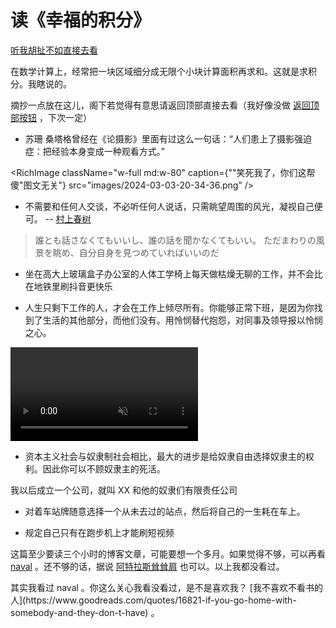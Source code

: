 # 读《幸福的积分》

[听我胡扯不如直接去看](https://1q43.blog/post/5322)

在数学计算上，经常把一块区域细分成无限个小块计算面积再求和。这就是求积分。我瞎说的。


摘抄一点放在这儿，阁下若觉得有意思请返回顶部直接去看（我好像没做 [返回顶部按钮](./how-i-build-this-blog.mdx#back-to-top) ，下次一定）

- 苏珊 桑塔格曾经在《论摄影》里面有过这么一句话：“人们患上了摄影强迫症：把经验本身变成一种观看方式。”

<RichImage className="w-full md:w-80" caption={"\"笑死我了，你们这帮傻\"图文无关"} src="images/2024-03-03-20-34-36.png" />

- 不需要和任何人交谈，不必听任何人说话，只需眺望周围的风光，凝视自己便可。 -- [村上春树](https://www.jstage.jst.go.jp/article/islcj/5/0/5_193/_pdf)

> 誰とも話さなくてもいいし、誰の話を聞かなくてもいい。
ただまわりの風景を眺め、自分自身を見つめていればいいのだ

- 坐在高大上玻璃盒子办公室的人体工学椅上每天做枯燥无聊的工作，并不会比在地铁里刷抖音更快乐

- 人生只剩下工作的人，才会在工作上倾尽所有。你能够正常下班，是因为你找到了生活的其他部分，而他们没有。用怜悯替代抱怨，对同事及领导报以怜悯之心。

<div className='flex flex-col items-center justify-center'>
<video className='w-full h-auto md:w-80' loop muted playsinline webkit-playsinline autoplay src="videos/ezgif-7-53636bcd6f.webm" ></video>
       <Caption children={"《天下无贼》中找到了生活的其他部分的劫匪"} />
</div>

- 资本主义社会与奴隶制社会相比，最大的进步是给奴隶自由选择奴隶主的权利。因此你可以不顾奴隶主的死活。

<CSSEffect effect="hoverClear" > 
我以后成立一个公司，就叫 XX 和他的奴隶们有限责任公司
</CSSEffect>

- 对着车站牌随意选择一个从未去过的站点，然后将自己的一生耗在车上。

- 规定自己只有在跑步机上才能刷短视频

这篇至少要读三个小时的博客文章，可能要想一个多月。如果觉得不够，可以再看 [naval](https://www.navalmanack.com/almanack-of-naval-ravikant/table-of-contents) 。还不够的话，据说 [阿特拉斯耸耸肩](https://www.wikiwand.com/zh-cn/%E9%98%BF%E7%89%B9%E6%8B%89%E6%96%AF%E8%81%B3%E8%81%B3%E8%82%A9) 也可以。以上我都没看过。

<CSSEffect effect="hoverClear"  > 
其实我看过 naval 。你这么关心我看没看过，是不是喜欢我？ [我不喜欢不看书的人](https://www.goodreads.com/quotes/16821-if-you-go-home-with-somebody-and-they-don-t-have) 。
</CSSEffect>